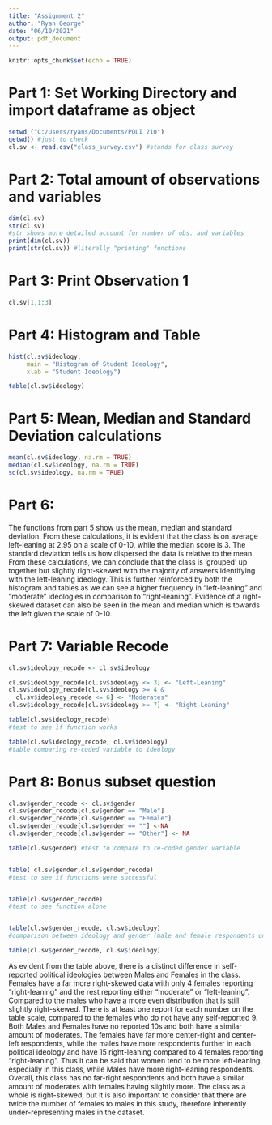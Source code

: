 ```yaml
---
title: "Assignment 2"
author: "Ryan George"
date: "06/10/2021"
output: pdf_document
---
```


```r
knitr::opts_chunk$set(echo = TRUE)
```
# Part 1: Set Working Directory and import dataframe as object 
```r
setwd ("C:/Users/ryans/Documents/POLI 210")
getwd() #just to check
cl.sv <- read.csv("class_survey.csv") #stands for class survey 
```

# Part 2: Total amount of observations and variables 
```r
dim(cl.sv)
str(cl.sv)
#str shows more detailed account for number of obs. and variables
print(dim(cl.sv))
print(str(cl.sv)) #literally "printing" functions
```

# Part 3: Print Observation 1
```r
cl.sv[1,1:3]
```
# Part 4: Histogram and Table
```r
hist(cl.sv$ideology,
     main = "Histogram of Student Ideology",
     xlab = "Student Ideology")

table(cl.sv$ideology)
```

# Part 5: Mean, Median and Standard Deviation calculations 
```r
mean(cl.sv$ideology, na.rm = TRUE)
median(cl.sv$ideology, na.rm = TRUE)
sd(cl.sv$ideology, na.rm = TRUE)
```

# Part 6: 
The functions from part 5 show us the mean, median and standard deviation. From these calculations, it is evident that the class is on average left-leaning at 2.95 on a scale of 0-10, while the median score is 3. The standard deviation tells us how dispersed the data is relative to the mean. From these calculations, we can conclude that the class is 'grouped' up together but slightly right-skewed with the majority of answers identifying with the left-leaning ideology. This is further reinforced by both the histogram and tables as we can see a higher frequency in "left-leaning" and "moderate" ideologies in comparison to "right-leaning". Evidence of a right-skewed dataset can also be seen in the mean and median which is towards the left given the scale of 0-10. 

# Part 7: Variable Recode 
```r
cl.sv$ideology_recode <- cl.sv$ideology

cl.sv$ideology_recode[cl.sv$ideology <= 3] <- "Left-Leaning"
cl.sv$ideology_recode[cl.sv$ideology >= 4 &
  cl.sv$ideology_recode <= 6] <- "Moderates"
cl.sv$ideology_recode[cl.sv$ideology >= 7] <- "Right-Leaning"

table(cl.sv$ideology_recode) 
#test to see if function works 

table(cl.sv$ideology_recode, cl.sv$ideology) 
#table comparing re-coded variable to ideology
```

# Part 8: Bonus subset question
```r
cl.sv$gender_recode <- cl.sv$gender
cl.sv$gender_recode[cl.sv$gender == "Male"]
cl.sv$gender_recode[cl.sv$gender == "Female"]
cl.sv$gender_recode[cl.sv$gender == ""] <-NA
cl.sv$gender_recode[cl.sv$gender == "Other"] <- NA

table(cl.sv$gender) #test to compare to re-coded gender variable


table( cl.sv$gender,cl.sv$gender_recode) 
#test to see if functions were successful 


table(cl.sv$gender_recode) 
#test to see function alone 


table(cl.sv$gender_recode, cl.sv$ideology) 
#comparison between ideology and gender (male and female respondents only)

table(cl.sv$gender_recode, cl.sv$ideology)
``` 
As evident from the table above, there is a distinct difference in self-reported political ideologies between Males and Females in the class. Females have a far more right-skewed data with only 4 females reporting "right-leaning" and the rest reporting either "moderate" or "left-leaning". Compared to the males who have a more even distribution that is still slightly right-skewed. There is at least one report for each number on the table scale, compared to the females who do not have any self-reported 9. Both Males and Females have no reported 10s and both have a similar amount of moderates. The females have far more center-right and center-left respondents, while the males have more respondents further in each political ideology and have 15 right-leaning compared to 4 females reporting "right-leaning". Thus it can be said that women tend to be more left-leaning, especially in this class, while Males have more right-leaning respondents. Overall, this class has no far-right respondents and both have a similar amount of moderates with females having slightly more. The class as a whole is right-skewed, but it is also important to consider that there are twice the number of females to males in this study, therefore inherently under-representing males in the dataset. 